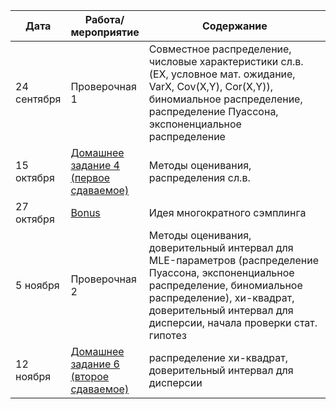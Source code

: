 
Дата | Работа/мероприятие  | Содержание
-------- | -------- | --------------------------------------------------------
24 сентября | Проверочная 1  | Совместное распределение, числовые характеристики сл.в. (EX, условное мат. ожидание, VarX, Cov(X,Y), Cor(X,Y)), биномиальное распределение, распределение Пуассона, экспоненциальное распределение
15 октября | <a href="tvims2_hw4.pdf" title=>Домашнее задание 4 (первое сдаваемое)</a> | Методы оценивания, распределения сл.в.
27 октября | <a href="tvims2_hw_bonus.pdf" title=>Bonus</a> | Идея многократного сэмплинга
5 ноября | Проверочная 2 | Методы оценивания, доверительный интервал для MLE-параметров (распределение Пуассона, экспоненциальное распределение, биномиальное распределение), хи-квадрат, доверительный интервал для дисперсии, начала проверки стат. гипотез
12 ноября | <a href="https://www.dropbox.com/sh/xt97x9qn66uvx10/AADLVJ5O3So7dc0wIPRt-1Mca?dl=0" title=>Домашнее задание 6 (второе сдаваемое)</a> |распределение хи-квадрат, доверительный интервал для дисперсии
